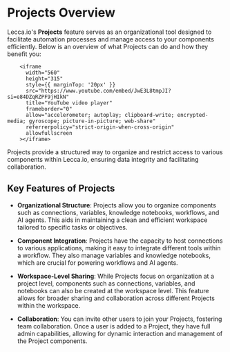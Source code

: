 
# Projects Overview

Lecca.io's **Projects** feature serves as an organizational tool designed to facilitate automation processes and manage access to your components efficiently. Below is an overview of what Projects can do and how they benefit you:

        <iframe
          width="560"
          height="315"
          style={{ marginTop: '20px' }}
          src="https://www.youtube.com/embed/JwE3L8tmpJI?si=e84DZqRZPF9jHIkN"
          title="YouTube video player"
          frameborder="0"
          allow="accelerometer; autoplay; clipboard-write; encrypted-media; gyroscope; picture-in-picture; web-share"
          referrerpolicy="strict-origin-when-cross-origin"
          allowfullscreen
        ></iframe>

<Callout emoji="📂" type="info">
  Projects provide a structured way to organize and restrict access to various
  components within Lecca.io, ensuring data integrity and facilitating
  collaboration.
</Callout>

## Key Features of Projects

- **Organizational Structure**: Projects allow you to organize components such as connections, variables, knowledge notebooks, workflows, and AI agents. This aids in maintaining a clean and efficient workspace tailored to specific tasks or objectives.

- **Component Integration**: Projects have the capacity to host connections to various applications, making it easy to integrate different tools within a workflow. They also manage variables and knowledge notebooks, which are crucial for powering workflows and AI agents.

- **Workspace-Level Sharing**: While Projects focus on organization at a project level, components such as connections, variables, and notebooks can also be created at the workspace level. This feature allows for broader sharing and collaboration across different Projects within the workspace.

- **Collaboration**: You can invite other users to join your Projects, fostering team collaboration. Once a user is added to a Project, they have full admin capabilities, allowing for dynamic interaction and management of the Project components.
